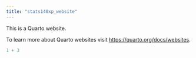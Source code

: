 ```yaml
---
title: "stats140xp_website"
---
```


This is a Quarto website.

To learn more about Quarto websites visit <https://quarto.org/docs/websites>.

```r
1 + 3
```
